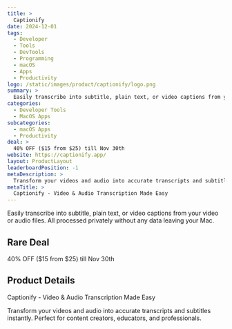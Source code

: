 ```yaml
---
title: >
  Captionify
date: 2024-12-01
tags:
  - Developer
  - Tools
  - DevTools
  - Programming
  - macOS
  - Apps
  - Productivity
logo: /static/images/product/captionify/logo.png
summary: >
  Easily transcribe into subtitle, plain text, or video captions from your video or audio files. All processed privately without any data leaving your Mac.
categories:
  - Developer Tools
  - MacOS Apps
subcategories:
  - macOS Apps
  - Productivity
deal: >
  40% OFF ($15 from $25) till Nov 30th
website: https://captionify.app/
layout: ProductLayout
leaderboardPosition: -1
metaDescription: >
  Transform your videos and audio into accurate transcripts and subtitles instantly. Perfect for content creators, educators, and professionals.
metaTitle: >
  Captionify - Video & Audio Transcription Made Easy
---
```

Easily transcribe into subtitle, plain text, or video captions from your video or audio files. All processed privately without any data leaving your Mac.

## Rare Deal

40% OFF ($15 from $25) till Nov 30th

## Product Details

Captionify - Video & Audio Transcription Made Easy

Transform your videos and audio into accurate transcripts and subtitles instantly. Perfect for content creators, educators, and professionals.
